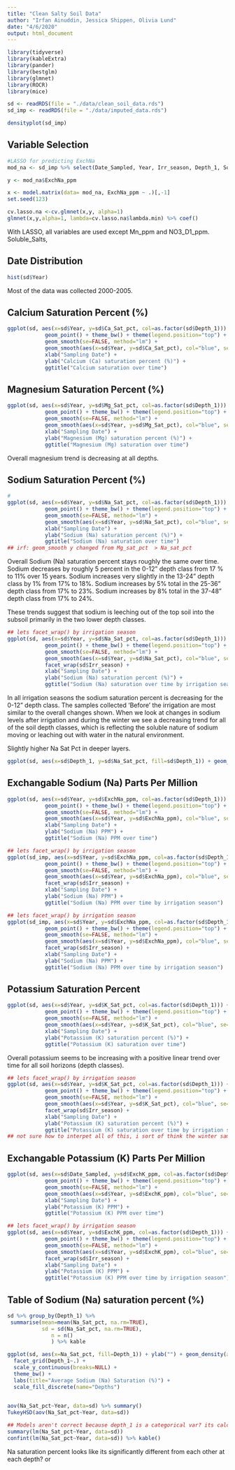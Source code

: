 ```yaml
---
title: "Clean Salty Soil Data"
author: "Irfan Ainuddin, Jessica Shippen, Olivia Lund"
date: "4/6/2020"
output: html_document
---
```

```r
library(tidyverse)
library(kableExtra)
library(pander)
library(bestglm)
library(glmnet)
library(ROCR)
library(mice)
```

```r
sd <- readRDS(file = "./data/clean_soil_data.rds")
sd_imp <- readRDS(file = "./data/imputed_data.rds")
```



```r
densityplot(sd_imp)
```




## Variable Selection
```r
#LASSO for predicting ExchNa
mod_na <- sd_imp %>% select(Date_Sampled, Year, Irr_season, Depth_1, Soil_pH, Soluble_Salts, OM_pct, NO3_D1_ppm, Bicarb_P_ppm, SO4_ppm, ExchK_ppm, ExchCa_ppm, ExchMg_ppm, ExchNa_ppm, Zn_ppm, Fe_ppm, Mn_ppm, Cu_ppm, Boron_ppm, treatment)

y <- mod_na$ExchNa_ppm

x <- model.matrix(data= mod_na, ExchNa_ppm ~ .)[,-1]
set.seed(123)

cv.lasso.na <-cv.glmnet(x,y, alpha=1)
glmnet(x,y,alpha=1, lambda=cv.lasso.na$lambda.min) %>% coef()

```
With LASSO, all variables are used except Mn_ppm and NO3_D1_ppm. Soluble_Salts,




## Date Distribution
```r
hist(sd$Year)
```
Most of the data was collected 2000-2005. 

## Calcium Saturation Percent (%)
```r
ggplot(sd, aes(x=sd$Year, y=sd$Ca_Sat_pct, col=as.factor(sd$Depth_1))) + 
            geom_point() + theme_bw() + theme(legend.position="top") + 
            geom_smooth(se=FALSE, method="lm") + 
            geom_smooth(aes(x=sd$Year, y=sd$Ca_Sat_pct), col="blue", se=FALSE, method='lm')+
            xlab("Sampling Date") +
            ylab("Calcium (Ca) saturation percent (%)") +
            ggtitle("Calcium saturation over time")
```

## Magnesium Saturation Percent (%)
```r
ggplot(sd, aes(x=sd$Year, y=sd$Mg_Sat_pct, col=as.factor(sd$Depth_1))) + 
            geom_point() + theme_bw() + theme(legend.position="top") + 
            geom_smooth(se=FALSE, method="lm") + 
            geom_smooth(aes(x=sd$Year, y=sd$Mg_Sat_pct), col="blue", se=FALSE, method='lm')+
            xlab("Sampling Date") +
            ylab("Magnesium (Mg) saturation percent (%)") +
            ggtitle("Magnesium (Mg) saturation over time")
```
Overall magnesium trend is decreasing at all depths.

## Sodium Saturation Percent (%)
```r
#
ggplot(sd, aes(x=sd$Year, y=sd$Na_Sat_pct, col=as.factor(sd$Depth_1))) + 
            geom_point() + theme_bw() + theme(legend.position="top") + 
            geom_smooth(se=FALSE, method="lm") + 
            geom_smooth(aes(x=sd$Year, y=sd$Na_Sat_pct), col="blue", se=FALSE, method='lm') +
            xlab("Sampling Date") +
            ylab("Sodium (Na) saturation percent (%)") +
            ggtitle("Sodium (Na) saturation over time")
## irf: geom_smooth y changed from Mg_sat_pct  > Na_sat_pct
```
Overall Sodium (Na) saturation percent stays roughly the same over time. Sodium decreases by roughly 5 percent in the 0-12" depth class from 17 % to 11%  over 15 years. Sodium increases very slightly in the 13-24" depth class by 1% from 17% to 18%. Sodium increases by 5% total in the 25-36" depth class from 17% to 23%. Sodium increases by 8% total in the 37-48" depth class from 17% to 24%.

These trends suggest that sodium is leeching out of the top soil into the subsoil primarily in the two lower depth classes. 


```r
## lets facet_wrap() by irrigation season
ggplot(sd, aes(x=sd$Year, y=sd$Na_Sat_pct, col=as.factor(sd$Depth_1))) + 
            geom_point() + theme_bw() + theme(legend.position="top") + 
            geom_smooth(se=FALSE, method="lm") + 
            geom_smooth(aes(x=sd$Year, y=sd$Na_Sat_pct), col="blue", se=FALSE, method='lm') + 
            facet_wrap(sd$Irr_season) +
            xlab("Sampling Date") +
            ylab("Sodium (Na) saturation percent (%)") +
            ggtitle("Sodium (Na) saturation over time by irrigation season")
```

In all irrigation seasons the sodium saturation percent is decreasing for the 0-12" depth class. The samples collected 'Before' the irrigation are most similar to the overall changes shown. When we look at changes in sodium levels after irrigation and during the winter we see a decreasing trend for all of the soil depth classes, which is reflecting the soluble nature of sodium moving or leaching out with water in the natural environment. 


Slightly higher Na Sat Pct in deeper layers. 

```r
ggplot(sd, aes(x=sd$Depth_1, y=sd$Na_Sat_pct, fill=sd$Depth_1)) + geom_boxplot() 
```


## Exchangable Sodium (Na) Parts Per Million
```r

ggplot(sd, aes(x=sd$Year, y=sd$ExchNa_ppm, col=as.factor(sd$Depth_1))) + 
            geom_point() + theme_bw() + theme(legend.position="top") + 
            geom_smooth(se=FALSE, method="lm") + 
            geom_smooth(aes(x=sd$Year, y=sd$ExchNa_ppm), col="blue", se=FALSE, method='lm') + 
            xlab("Sampling Date") +
            ylab("Sodium (Na) PPM") +
            ggtitle("Sodium (Na) PPM over time")
```


```r
## lets facet_wrap() by irrigation season
ggplot(sd_imp, aes(x=sd$Year, y=sd$ExchNa_ppm, col=as.factor(sd$Depth_1))) + 
            geom_point() + theme_bw() + theme(legend.position="top") + 
            geom_smooth(se=FALSE, method="lm") + 
            geom_smooth(aes(x=sd$Year, y=sd$ExchNa_ppm), col="blue", se=FALSE, method='lm') + 
            facet_wrap(sd$Irr_season) +
            xlab("Sampling Date") +
            ylab("Sodium (Na) PPM") +
            ggtitle("Sodium (Na) PPM over time by irrigation season")

```

```r
## lets facet_wrap() by irrigation season
ggplot(sd_imp, aes(x=sd$Year, y=sd$ExchNa_ppm, col=as.factor(sd$Depth_1))) + 
            geom_point() + theme_bw() + theme(legend.position="top") + 
            geom_smooth(se=FALSE, method="lm") + 
            geom_smooth(aes(x=sd$Year, y=sd$ExchNa_ppm), col="blue", se=FALSE, method='lm') + 
            facet_wrap(sd$Irr_season) +
            xlab("Sampling Date") +
            ylab("Sodium (Na) PPM") +
            ggtitle("Sodium (Na) PPM over time by irrigation season")

```

## Potassium Saturation Percent

```r

ggplot(sd, aes(x=sd$Year, y=sd$K_Sat_pct, col=as.factor(sd$Depth_1))) + 
            geom_point() + theme_bw() + theme(legend.position="top") + 
            geom_smooth(se=FALSE, method="lm") + 
            geom_smooth(aes(x=sd$Year, y=sd$K_Sat_pct), col="blue", se=FALSE, method='lm') + 
            xlab("Sampling Date") +
            ylab("Potassium (K) saturation percent (%)") +
            ggtitle("Potassium (K) saturation over time")
```

Overall potassium seems to be increasing with a positive linear trend over time for all soil horizons (depth classes).



```r
## lets facet_wrap() by irrigation season
ggplot(sd, aes(x=sd$Year, y=sd$K_Sat_pct, col=as.factor(sd$Depth_1))) + 
            geom_point() + theme_bw() + theme(legend.position="top") + 
            geom_smooth(se=FALSE, method="lm") + 
            geom_smooth(aes(x=sd$Year, y=sd$K_Sat_pct), col="blue", se=FALSE, method='lm') + 
            facet_wrap(sd$Irr_season) +
            xlab("Sampling Date") +
            ylab("Potassium (K) saturation percent (%)") +
            ggtitle("Potassium (K) saturation over time by irrigation season")
## not sure how to interpet all of this, i sort of think the winter sampling irragtion season doesnt make sense
```

## Exchangable Potassium (K) Parts Per Million
```r

ggplot(sd, aes(x=sd$Date_Sampled, y=sd$ExchK_ppm, col=as.factor(sd$Depth_1))) + 
            geom_point() + theme_bw() + theme(legend.position="top") + 
            geom_smooth(se=FALSE, method="lm") + 
            geom_smooth(aes(x=sd$Year, y=sd$ExchK_ppm), col="blue", se=FALSE, method='lm') + 
            xlab("Sampling Date") +
            ylab("Potassium (K) PPM") +
            ggtitle("Potassium (K) PPM over time")
```


```r
## lets facet_wrap() by irrigation season
ggplot(sd, aes(x=sd$Year, y=sd$ExchK_ppm, col=as.factor(sd$Depth_1))) + 
            geom_point() + theme_bw() + theme(legend.position="top") + 
            geom_smooth(se=FALSE, method="lm") + 
            geom_smooth(aes(x=sd$Year, y=sd$ExchK_ppm), col="blue", se=FALSE, method='lm') + 
            facet_wrap(sd$Irr_season) +
            xlab("Sampling Date") +
            ylab("Potassium (K) PPM") +
            ggtitle("Potassium (K) PPM over time by irrigation season")

```

## Table of Sodium (Na) saturation percent (%) 
```r
sd %>% group_by(Depth_1) %>%
 summarise(mean=mean(Na_Sat_pct, na.rm=TRUE),
           sd = sd(Na_Sat_pct, na.rm=TRUE),
              n = n()
              ) %>% kable
```

```r
ggplot(sd, aes(x=Na_Sat_pct, fill=Depth_1)) + ylab("") + geom_density(alpha=0.5) + 
  facet_grid(Depth_1~.) +
  scale_y_continuous(breaks=NULL) + 
  theme_bw() +
  labs(title="Average Sodium (Na) Saturation (%)") +
  scale_fill_discrete(name="Depths") 
  
```


```r
aov(Na_Sat_pct~Year, data=sd) %>% summary() 
TukeyHSD(aov(Na_Sat_pct~Year, data=sd)) 

## Models aren't correct because depth_1 is a categorical var? its calculating anyways though?
summary(lm(Na_Sat_pct~Year, data=sd)) 
confint(lm(Na_Sat_pct~Year, data=sd)) %>% kable()
```

Na saturation percent looks like its significantly different from each other at each depth? or 

```r

```

